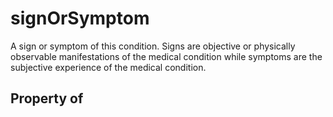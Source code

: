   

# signOrSymptom

A sign or symptom of this condition. Signs are objective or physically observable manifestations of the medical condition while symptoms are the subjective experience of the medical condition.

## Property of



